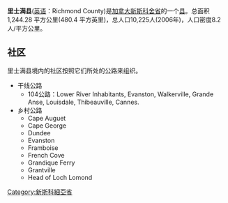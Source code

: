 {{unreferenced|time=2009-07-07T03:20:00+00:00}}
'''里士满县'''([[英语|英语]]：Richmond County)是[[加拿大|加拿大]][[新斯科舍省|新斯科舍省]]的一个[[县|县]]。总面积1,244.28 平方公里(480.4 平方英里)，总人口10,225人(2006年)，人口密度8.2人/平方公里。

== 社区 ==
里士满县境内的社区按照它们所处的公路来组织。
* 干线公路
** 104公路：Lower River Inhabitants, Evanston, Walkerville, Grande Anse, Louisdale, Thibeauville, Cannes.
* 乡村公路
** Cape Auguet
** Cape George
** Dundee
** Evanston
** Framboise
** French Cove
** Grandique Ferry
** Grantville
** Head of Loch Lomond

{{新斯科舍省行政区划}}

[[Category:新斯科細亞省|Category:新斯科細亞省]]